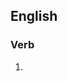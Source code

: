 ==English==

===Verb===
{{head|en|present participle}}

# {{present participle of|levitate|lang=en|nocat=1}}